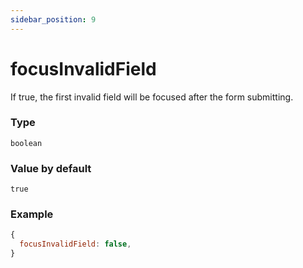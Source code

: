 ```yaml
---
sidebar_position: 9
---
```


# focusInvalidField

If true, the first invalid field will be focused after the form submitting.

### Type

`boolean`

### Value by default

`true`

### Example

```js
{
  focusInvalidField: false,
}
```

